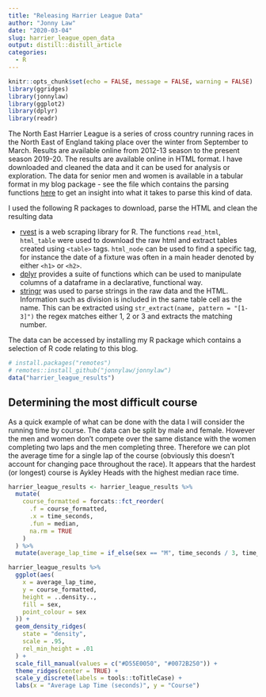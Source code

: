 ```yaml
---
title: "Releasing Harrier League Data"
author: "Jonny Law"
date: "2020-03-04"
slug: harrier_league_open_data
output: distill::distill_article
categories:
  - R
---
```


```r
knitr::opts_chunk$set(echo = FALSE, message = FALSE, warning = FALSE)
library(ggridges)
library(jonnylaw)
library(ggplot2)
library(dplyr)
library(readr)
```

The North East Harrier League is a series of cross country running races in the North East of England taking place over the winter from September to March. Results are available online from 2012-13 season to the present season 2019-20. The results are available online in HTML format. I have downloaded and cleaned the data and it can be used for analysis or exploration. The data for senior men and women is available in a tabular format in my blog package - see the file which contains the parsing functions [here](https://github.com/jonnylaw/jonnylaw/blob/master/R/harrier_league.R) to get an insight into what it takes to parse this kind of data. 

I used the following R packages to download, parse the HTML and clean the resulting data

- [rvest](https://rvest.tidyverse.org/) is a web scraping library for R. The functions `read_html`, `html_table` were used to download the raw html and extract tables created using `<table>` tags. `html_node` can be used to find a specific tag, for instance the date of a fixture was often in a main header denoted by either `<h1>` or `<h2>`.
- [dplyr](https://dplyr.tidyverse.org/) provides a suite of functions which can be used to manipulate columns of a dataframe in a declarative, functional way.
- [stringr](https://stringr.tidyverse.org/) was used to parse strings in the raw data and the HTML. Information such as division is included in the same table cell as the name. This can be extracted using `str_extract(name, pattern = "[1-3]")` the regex matches either 1, 2 or 3 and extracts the matching number.

The data can be accessed by installing my R package which contains a selection of R code relating to this blog.

```r
# install.packages("remotes")
# remotes::install_github("jonnylaw/jonnylaw")
data("harrier_league_results")
```

## Determining the most difficult course

As a quick example of what can be done with the data I will consider the running time by course. The data can be split by male and female. However the men and women don't compete over the same distance with the women completing two laps and the men completing three. Therefore we can plot the average time for a single lap of the course (obviously this doesn't account for changing pace throughout the race). It appears that the hardest (or longest) course is Aykley Heads with the highest median race time.

```r
harrier_league_results <- harrier_league_results %>%
  mutate(
    course_formatted = forcats::fct_reorder(
      .f = course_formatted,
      .x = time_seconds,
      .fun = median,
      na.rm = TRUE
    )
  ) %>%
  mutate(average_lap_time = if_else(sex == "M", time_seconds / 3, time_seconds / 2))

harrier_league_results %>% 
  ggplot(aes(
    x = average_lap_time,
    y = course_formatted,
    height = ..density..,
    fill = sex,
    point_colour = sex
  )) +
  geom_density_ridges(
    state = "density",
    scale = .95,
    rel_min_height = .01
  ) +
  scale_fill_manual(values = c("#D55E0050", "#0072B250")) +
  theme_ridges(center = TRUE) +
  scale_y_discrete(labels = tools::toTitleCase) +
  labs(x = "Average Lap Time (seconds)", y = "Course")
```